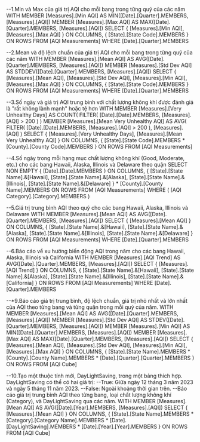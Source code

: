 ﻿--1.Min và Max của giá trị AQI cho mỗi bang trong từng quý của các năm
WITH 
  MEMBER [Measures].[Min AQI] AS MIN([Date].[Quarter].MEMBERS, [Measures].[AQI])
  MEMBER [Measures].[Max AQI] AS MAX([Date].[Quarter].MEMBERS, [Measures].[AQI])
SELECT 
  { [Measures].[Min AQI], [Measures].[Max AQI] } ON COLUMNS,
  { [State].[State Code].MEMBERS } ON ROWS
FROM [AQI Measurements]
WHERE [Date].[Quarter].MEMBERS


--2.Mean và độ lệch chuẩn của giá trị AQI cho mỗi bang trong từng quý của các năm
WITH 
  MEMBER [Measures].[Mean AQI] AS AVG([Date].[Quarter].MEMBERS, [Measures].[AQI])
  MEMBER [Measures].[Std Dev AQI] AS STDDEV([Date].[Quarter].MEMBERS, [Measures].[AQI])
SELECT 
  { [Measures].[Mean AQI], [Measures].[Std Dev AQI], [Measures].[Min AQI], [Measures].[Max AQI] } ON COLUMNS,
  { [State].[State Code].MEMBERS } ON ROWS
FROM [AQI Measurements]
WHERE [Date].[Quarter].MEMBERS


--3.Số ngày và giá trị AQI trung bình với chất lượng không khí được đánh giá là "rất không lành mạnh" hoặc tệ hơn
WITH 
  MEMBER [Measures].[Very Unhealthy Days] AS 
    COUNT(
      FILTER(
        [Date].[Date].MEMBERS, 
        [Measures].[AQI] > 200
      )
    )
  MEMBER [Measures].[Mean Very Unhealthy AQI] AS 
    AVG(
      FILTER(
        [Date].[Date].MEMBERS, 
        [Measures].[AQI] > 200
      ),
      [Measures].[AQI]
    )
SELECT 
  { [Measures].[Very Unhealthy Days], [Measures].[Mean Very Unhealthy AQI] } ON COLUMNS,
  { [State].[State Code].MEMBERS * [County].[County Code].MEMBERS } ON ROWS
FROM [AQI Measurements]


--4.Số ngày trong mỗi hạng mục chất lượng không khí (Good, Moderate, etc.) cho các bang Hawaii, Alaska, Illinois và Delaware theo quận
SELECT 
  NON EMPTY { [Date].[Date].MEMBERS } ON COLUMNS,
  { 
    [State].[State Name].&[Hawaii], 
    [State].[State Name].&[Alaska], 
    [State].[State Name].&[Illinois], 
    [State].[State Name].&[Delaware]
  } * [County].[County Name].MEMBERS ON ROWS
FROM [AQI Measurements]
WHERE ( 
  [AQI Category].[Category].MEMBERS
)


--5.Giá trị trung bình AQI theo quý cho các bang Hawaii, Alaska, Illinois và Delaware
WITH 
  MEMBER [Measures].[Mean AQI] AS AVG([Date].[Quarter].MEMBERS, [Measures].[AQI])
SELECT 
  { [Measures].[Mean AQI] } ON COLUMNS,
  { 
    [State].[State Name].&[Hawaii], 
    [State].[State Name].&[Alaska], 
    [State].[State Name].&[Illinois], 
    [State].[State Name].&[Delaware]
  } ON ROWS
FROM [AQI Measurements]
WHERE [Date].[Quarter].MEMBERS


--6.Báo cáo về xu hướng biến động AQI trong năm cho các bang Hawaii, Alaska, Illinois và California
WITH 
  MEMBER [Measures].[AQI Trend] AS AVG([Date].[Quarter].MEMBERS, [Measures].[AQI])
SELECT 
  { [Measures].[AQI Trend] } ON COLUMNS,
  { 
    [State].[State Name].&[Hawaii], 
    [State].[State Name].&[Alaska], 
    [State].[State Name].&[Illinois], 
    [State].[State Name].&[California]
  } ON ROWS
FROM [AQI Measurements]
WHERE [Date].[Quarter].MEMBERS


--*9.Báo cáo giá trị trung bình, độ lệch chuẩn, giá trị nhỏ nhất và lớn nhất của AQI theo từng bang và từng quận trong mỗi quý của năm.
WITH 
  MEMBER [Measures].[Mean AQI] AS AVG([Date].[Quarter].MEMBERS, [Measures].[AQI])
  MEMBER [Measures].[Std Dev AQI] AS STDEV([Date].[Quarter].MEMBERS, [Measures].[AQI])
  MEMBER [Measures].[Min AQI] AS MIN([Date].[Quarter].MEMBERS, [Measures].[AQI])
  MEMBER [Measures].[Max AQI] AS MAX([Date].[Quarter].MEMBERS, [Measures].[AQI])
SELECT 
  { [Measures].[Mean AQI], [Measures].[Std Dev AQI], [Measures].[Min AQI], [Measures].[Max AQI] } ON COLUMNS,
  { 
    [State].[State Name].MEMBERS * [County].[County Name].MEMBERS * [Date].[Quarter].[Quarter].MEMBERS 
  } ON ROWS
FROM 
  [AQI Cube]


--10.Tạo một thuộc tính mới, DayLightSaving, trong một bảng thích hợp. DayLightSaving có thể có hai giá trị:
--True: Giữa ngày 12 tháng 3 năm 2023 và ngày 5 tháng 11 năm 2023.
--False: Ngoài khoảng thời gian trên.
--Báo cáo giá trị trung bình AQI theo từng bang, loại chất lượng không khí (Category), và DayLightSaving qua các năm.
WITH 
  MEMBER [Measures].[Mean AQI] AS AVG([Date].[Year].MEMBERS, [Measures].[AQI])
SELECT 
  { [Measures].[Mean AQI] } ON COLUMNS,
  { 
    [State].[State Name].MEMBERS * [Category].[Category Name].MEMBERS * [Date].[DayLightSaving].MEMBERS * [Date].[Year].[Year].MEMBERS 
  } ON ROWS
FROM 
  [AQI Cube]



